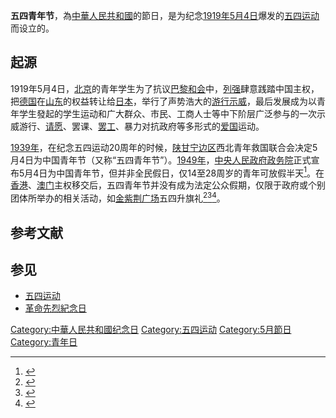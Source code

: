 {{Other uses|other=青年的其他意思|青年 (消歧义)}}
{{Other uses|subject=中華人民共和國的節日|other=同日中華民國的節日|五四文藝節}}
'''五四青年节'''，為[[中華人民共和國|中華人民共和國]]的節日，是为纪念[[1919年|1919年]][[5月4日|5月4日]]爆发的[[五四运动|五四运动]]而设立的。

==起源==
{{main|五四运动}}
1919年5月4日，[[北京市|北京]]的青年学生为了抗议[[巴黎和会_(1919年)|巴黎和会]]中，[[列强|列强]]肆意践踏中国主权，把[[德国|德国]]在[[山东|山东]]的权益转让给[[日本|日本]]，举行了声势浩大的[[遊行示威|游行]][[示威|示威]]，最后发展成为以青年学生發起的学生运动和广大群众、市民、工商人士等中下阶层广泛参与的一次示威游行、[[请愿|请愿]]、罢课、[[罢工|罢工]]、暴力对抗政府等多形式的[[爱国|爱国]]运动。

[[1939年|1939年]]，在纪念五四运动20周年的时候，[[陕甘宁边区|陕甘宁边区]]西北青年救国联合会决定5月4日为中国青年节（又称“五四青年节”）。[[1949年|1949年]]，[[中央人民政府政务院|中央人民政府政务院]]正式宣布5月4日为中国青年节，但并非全民假日，仅14至28周岁的青年可放假半天<ref>{{cite web|title=14至28周岁青年“五四”放假半天|url=http://society.people.com.cn/GB/41158/7147481.html|accessdate=2009-05-04|date=2008-04-22|work=[[人民网|人民网]]|publisher=[[人民日报|人民日报]]|language=zh-hans|archiveurl=https://web.archive.org/web/20200527125648/http://society.people.com.cn/GB/41158/7147481.html|archivedate=2020-05-27|dead-url=yes}}</ref>。在[[香港|香港]]、[[澳门|澳门]]主权移交后，五四青年节并没有成为法定公众假期，仅限于政府或个别团体所举办的相关活动，如[[金紫荆广场|金紫荆广场]]五四升旗礼<ref>{{Cite web|title=腾讯网：香港100多万学生参加“五四”升国旗仪式|url=http://edu.qq.com/a/20070504/000323.htm|accessdate=2009-05-04|archiveurl=https://web.archive.org/web/20170822215535/http://edu.qq.com/a/20070504/000323.htm|archivedate=2017-08-22|dead-url=no}}</ref><ref>{{Cite web|title=新华网：香港举行纪念五四运动90周年座谈会|url=http://news.xinhuanet.com/newscenter/2009-05/02/content_11301155.htm|accessdate=2009-05-04|archiveurl=https://web.archive.org/web/20090504220422/http://news.xinhuanet.com/newscenter/2009-05/02/content_11301155.htm|archivedate=2009-05-04|dead-url=no}}</ref><ref>{{Cite web|title=东方新闻：纪念"五四运动"澳门青年社团筹备系列活动|url=http://news.eastday.com/epublish/gb/paper148/20030422/class014800005/hwz930161.htm|accessdate=2009-05-04|archiveurl=https://web.archive.org/web/20201103151130/http://news.eastday.com/epublish/gb/paper148/20030422/class014800005/hwz930161.htm|archivedate=2020-11-03|dead-url=no}}</ref>。

==参考文献==
{{reflist}}

==参见==
*[[五四运动|五四运动]]
*[[革命先烈紀念日|革命先烈紀念日]]

{{中国大陆节日}}
{{Holiday-stub}}

[[Category:中華人民共和國纪念日|Category:中華人民共和國纪念日]]
[[Category:五四运动|Category:五四运动]]
[[Category:5月節日|Category:5月節日]]
[[Category:青年日|Category:青年日]]